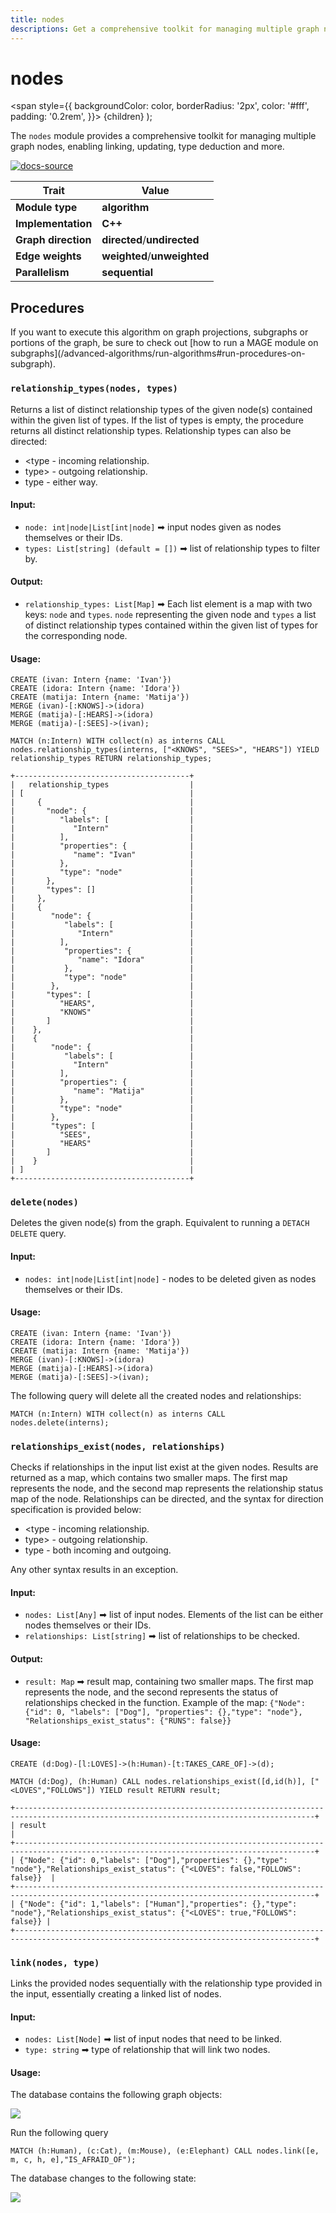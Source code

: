 ```yaml
---
title: nodes
descriptions: Get a comprehensive toolkit for managing multiple graph nodes, enabling linking, updating, type deduction and more.
---
```


# nodes

<span
style={{
  backgroundColor: color,
  borderRadius: '2px',
  color: '#fff',
  padding: '0.2rem',
}}>
{children}
</span>
);

The `nodes` module provides a comprehensive toolkit for managing multiple graph nodes, enabling linking, updating, type deduction and more.

[![docs-source](https://img.shields.io/badge/source-nodes-FB6E00?logo=github&style=for-the-badge)](https://github.com/memgraph/mage/tree/main/cpp/nodes_module)

| Trait               | Value                                                 |
| ------------------- | ----------------------------------------------------- |
| **Module type**     | <Highlight color="#FB6E00">**algorithm**</Highlight>  |
| **Implementation**  | <Highlight color="#FB6E00">**C++**</Highlight>        |
| **Graph direction** | <Highlight color="#FB6E00">**directed**</Highlight>/<Highlight color="#FB6E00">**undirected**</Highlight> |
| **Edge weights**    | <Highlight color="#FB6E00">**weighted**</Highlight>/<Highlight color="#FB6E00">**unweighted**</Highlight> |
| **Parallelism**     | <Highlight color="#FB6E00">**sequential**</Highlight> |

## Procedures

<Callout type="info">
If you want to execute this algorithm on graph projections, subgraphs or portions of the graph, be sure to check out [how to run a MAGE module on subgraphs](/advanced-algorithms/run-algorithms#run-procedures-on-subgraph).
</Callout>

### `relationship_types(nodes, types)`

Returns a list of distinct relationship types of the given node(s) contained within the given list of types. If the list of types is empty, the procedure returns all distinct relationship types. Relationship types can also be directed:
- &lt;type - incoming relationship.
- type> - outgoing relationship.
- type - either way.

#### Input:

- `node: int|node|List[int|node]` ➡ input nodes given as nodes themselves or their IDs.
- `types: List[string] (default = [])` ➡ list of relationship types to filter by.

#### Output:

- `relationship_types: List[Map]` ➡ Each list element is a map with two keys: `node` and `types`. `node` representing the given node and `types` a list of distinct relationship types contained within the given list of types for the corresponding node.

#### Usage:

```cypher
CREATE (ivan: Intern {name: 'Ivan'})
CREATE (idora: Intern {name: 'Idora'})
CREATE (matija: Intern {name: 'Matija'})
MERGE (ivan)-[:KNOWS]->(idora)
MERGE (matija)-[:HEARS]->(idora)
MERGE (matija)-[:SEES]->(ivan);
```

```cypher
MATCH (n:Intern) WITH collect(n) as interns CALL nodes.relationship_types(interns, ["<KNOWS", "SEES>", "HEARS"]) YIELD relationship_types RETURN relationship_types;
```

```plaintext
+---------------------------------------+
|   relationship_types                  |
| [                                     |
|     {                                 |
|       "node": {                       |
|          "labels": [                  |
|             "Intern"                  |
|          ],                           |
|          "properties": {              |
|             "name": "Ivan"            |
|          },                           |
|          "type": "node"               |
|       },                              |
|       "types": []                     |
|     },                                |
|     {                                 |
|        "node": {                      |
|           "labels": [                 |
|              "Intern"                 |
|          ],                           |
|           "properties": {             |
|              "name": "Idora"          |
|           },                          |
|           "type": "node"              |
|        },                             |
|       "types": [                      |
|          "HEARS",                     |
|          "KNOWS"                      |
|       ]                               |
|    },                                 |
|    {                                  |
|        "node": {                      |
|           "labels": [                 |
|             "Intern"                  |
|          ],                           |
|          "properties": {              |
|             "name": "Matija"          |
|          },                           |
|          "type": "node"               |
|        },                             |
|        "types": [                     |
|          "SEES",                      |
|          "HEARS"                      |
|       ]                               |
|    }                                  |
| ]                                     |
+---------------------------------------+
```

### `delete(nodes)`

Deletes the given node(s) from the graph. Equivalent to running a `DETACH DELETE` query.

#### Input:

- `nodes: int|node|List[int|node]` - nodes to be deleted given as nodes themselves or their IDs.

#### Usage:

```cypher
CREATE (ivan: Intern {name: 'Ivan'})
CREATE (idora: Intern {name: 'Idora'})
CREATE (matija: Intern {name: 'Matija'})
MERGE (ivan)-[:KNOWS]->(idora)
MERGE (matija)-[:HEARS]->(idora)
MERGE (matija)-[:SEES]->(ivan);
```

The following query will delete all the created nodes and relationships:
```cypher
MATCH (n:Intern) WITH collect(n) as interns CALL nodes.delete(interns);
```

### `relationships_exist(nodes, relationships)`

Checks if relationships in the input list exist at the given nodes. Results are returned as a map, which contains two smaller maps. The first map represents the node, and the second map represents the relationship status map of the node. Relationships can be directed, and the syntax for direction specification is provided below:
- &lt;type - incoming relationship.
- type> - outgoing relationship.
- type - both incoming and outgoing.

Any other syntax results in an exception.

#### Input:

- `nodes: List[Any]` ➡ list of input nodes. Elements of the list can be either nodes themselves or their IDs.
- `relationships: List[string]` ➡ list of relationships to be checked.

#### Output:

- `result: Map` ➡ result map, containing two smaller maps. The first map represents the node, and the second represents the status of relationships checked in the function. Example of the map: `{"Node": {"id": 0, "labels": ["Dog"], "properties": {},"type": "node"}, "Relationships_exist_status": {"RUNS": false}}`

#### Usage:

```cypher
CREATE (d:Dog)-[l:LOVES]->(h:Human)-[t:TAKES_CARE_OF]->(d);
```

```cypher
MATCH (d:Dog), (h:Human) CALL nodes.relationships_exist([d,id(h)], ["<LOVES","FOLLOWS"]) YIELD result RETURN result;
```

```plaintext
+-----------------------------------------------------------------------------------------------------------------------------------------+
| result                                                                                                                                  |
+-----------------------------------------------------------------------------------------------------------------------------------------+
| {"Node": {"id": 0,"labels": ["Dog"],"properties": {},"type": "node"},"Relationships_exist_status": {"<LOVES": false,"FOLLOWS": false}}  |               
+-----------------------------------------------------------------------------------------------------------------------------------------+
| {"Node": {"id": 1,"labels": ["Human"],"properties": {},"type": "node"},"Relationships_exist_status": {"<LOVES": true,"FOLLOWS": false}} |
+-----------------------------------------------------------------------------------------------------------------------------------------+
```


### `link(nodes, type)`

Links the provided nodes sequentially with the relationship type provided in the input, essentially creating a linked list of nodes.

#### Input:

- `nodes: List[Node]` ➡ list of input nodes that need to be linked.
- `type: string` ➡ type of relationship that will link two nodes.

#### Usage:

The database contains the following graph objects: 

![](/pages/advanced-algorithms/available-algorithms/nodes/graph_before.png)

Run the following query

```cypher
MATCH (h:Human), (c:Cat), (m:Mouse), (e:Elephant) CALL nodes.link([e, m, c, h, e],"IS_AFRAID_OF");
```

The database changes to the following state: 

![](/pages/advanced-algorithms/available-algorithms/nodes/graph_after.png)